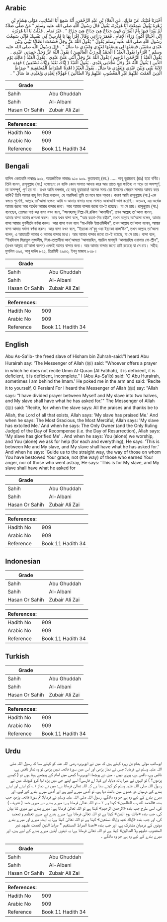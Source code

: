 ## Arabic


<div dir="rtl" lang="ar" style={{fontSize:'larger',backgroundColor:'#f8f9fa',padding:20}}>
أَخْبَرَنَا قُتَيْبَةُ، عَنْ مَالِكٍ، عَنِ الْعَلاَءِ بْنِ عَبْدِ الرَّحْمَنِ، أَنَّهُ سَمِعَ أَبَا السَّائِبِ، مَوْلَى هِشَامِ بْنِ زُهْرَةَ يَقُولُ سَمِعْتُ أَبَا هُرَيْرَةَ، يَقُولُ قَالَ رَسُولُ اللَّهِ صلى الله عليه وسلم ‏"‏ مَنْ صَلَّى صَلاَةً لَمْ يَقْرَأْ فِيهَا بِأُمِّ الْقُرْآنِ فَهِيَ خِدَاجٌ هِيَ خِدَاجٌ هِيَ خِدَاجٌ ‏"‏ ‏.‏ غَيْرُ تَمَامٍ ‏.‏ فَقُلْتُ يَا أَبَا هُرَيْرَةَ إِنِّي أَحْيَانًا أَكُونُ وَرَاءَ الإِمَامِ ‏.‏ فَغَمَزَ ذِرَاعِي وَقَالَ اقْرَأْ بِهَا يَا فَارِسِيُّ فِي نَفْسِكَ فَإِنِّي سَمِعْتُ رَسُولَ اللَّهِ صلى الله عليه وسلم يَقُولُ ‏"‏ يَقُولُ اللَّهُ عَزَّ وَجَلَّ قَسَمْتُ الصَّلاَةَ بَيْنِي وَبَيْنَ عَبْدِي نِصْفَيْنِ فَنِصْفُهَا لِي وَنِصْفُهَا لِعَبْدِي وَلِعَبْدِي مَا سَأَلَ ‏"‏ ‏.‏ قَالَ رَسُولُ اللَّهِ صلى الله عليه وسلم ‏"‏ اقْرَءُوا يَقُولُ الْعَبْدُ ‏(‏ الْحَمْدُ لِلَّهِ رَبِّ الْعَالَمِينَ ‏)‏ يَقُولُ اللَّهُ عَزَّ وَجَلَّ حَمِدَنِي عَبْدِي ‏.‏ يَقُولُ الْعَبْدُ ‏(‏ الرَّحْمَنِ الرَّحِيمِ ‏)‏ يَقُولُ اللَّهُ عَزَّ وَجَلَّ أَثْنَى عَلَىَّ عَبْدِي ‏.‏ يَقُولُ الْعَبْدُ ‏(‏ مَالِكِ يَوْمِ الدِّينِ ‏)‏ يَقُولُ اللَّهُ عَزَّ وَجَلَّ مَجَّدَنِي عَبْدِي ‏.‏ يَقُولُ الْعَبْدُ ‏(‏ إِيَّاكَ نَعْبُدُ وَإِيَّاكَ نَسْتَعِينُ ‏)‏ فَهَذِهِ الآيَةُ بَيْنِي وَبَيْنَ عَبْدِي وَلِعَبْدِي مَا سَأَلَ ‏.‏ يَقُولُ الْعَبْدُ ‏(‏ اهْدِنَا الصِّرَاطَ الْمُسْتَقِيمَ * صِرَاطَ الَّذِينَ أَنْعَمْتَ عَلَيْهِمْ غَيْرِ الْمَغْضُوبِ عَلَيْهِمْ وَلاَ الضَّالِّينَ ‏)‏ فَهَؤُلاَءِ لِعَبْدِي وَلِعَبْدِي مَا سَأَلَ ‏"‏ ‏.‏
</div>
<div style={{backgroundColor:'#f8f9fa',padding:20, marginBottom: 10}}><table> <thead> <tr> <th>Grade</th> <th></th> </tr> </thead> <tbody> <tr><td>Sahih</td><td>Abu Ghuddah</td></tr><tr><td>Sahih</td><td>Al-Albani</td></tr><tr><td>Hasan Or Sahih</td><td>Zubair Ali Zai</td></tr></tbody></table><table> <thead> <tr> <th>References:</th> <th></th> </tr> </thead> <tbody><tr><td>Hadith No</td><td>909</td></tr><tr><td>Arabic No</td><td>909</td></tr><tr><td>Reference</td><td>Book 11 Hadith 34</td></tr></tbody></table></div>

## Bengali


<div dir="ltr" lang="bn" style={{fontSize:'larger',backgroundColor:'#f8f9fa',padding:20}}>
হাদিস একাডেমি নাম্বারঃ ৯০৯, আন্তর্জাতিক নাম্বারঃ ৯১০ ৯০৯. কুতায়বাহ্ (রহ.) ..... আবূ হুরায়রাহ (রাঃ) হতে বর্ণিত। তিনি বলেন, রাসূলুল্লাহ (সা.) বলেছেন: যে ব্যক্তি কোন সালাত আদায় করে আর তাতে সূরা ফাতিহা না পড়ে তা অসম্পূর্ণ, তা অসম্পূর্ণ, পূর্ণ হয় না। তখন আমি বললাম, হে আবূ হুরায়রাহ! অনেক সময় তো ইমামের পেছনে সালাত আদায় করে থাকি? তিনি আমার বাহু টান দিয়ে বললেন, হে পারসিক! তুমি তা মনে মনে পড়বে। কারণ আমি রাসূলুল্লাহ (সা.)-কে বলতে শুনেছি, আল্লাহ তা'আলা বলেন: আমি ও আমার বান্দার মধ্যে সালাত আধাআধি ভাগ করেছি। অতএব, এর অর্ধেক আমার জন্যে আর অর্ধেক আমার বান্দার জন্য। আর আমার বান্দার জন্যে তা-ই রয়েছে। যা সে চায়। রাসূলুল্লাহ (সা.) বলেছেন, তোমরা পাঠ কর বান্দা যখন বলে, “আলহামদু লিল্লা-হি রব্বিল ‘আলামীন”, তখন আল্লাহ তা'আলা বলেন, আমার বান্দা আমার প্রশংসা করল। আর যখন বান্দা বলে, “আর রহমা-নির রহীম", তখন আল্লাহ তা'আলা বলেন, আমার বান্দা আমার গুণকীর্তন বর্ণনা করল। আর বান্দা যখন বলে “মা-লিকি ইয়াওমিদ্দীন”, তখন আল্লাহ তা'আলা বলেন, আমার বান্দা আমার মর্যাদা বর্ণনা করল। আর বান্দা যখন বলে, “ইয়্যাকা না'বুদু ওয়া ইয়্যাকা নাস্তা’ঈন”, তখন আল্লাহ তা'আলা বলেন, এ আয়াতটি আমার ও আমার বান্দার মধ্যে। আর আমার বান্দার জন্যে তা-ই রয়েছে, যা সে চায়। বান্দা বলে, “ইহদিনাস সিরাতুল মুস্তাকীম, সিরা-তাল্লাযীনা আন্’আমতা ‘আলায়হিম, গয়রিল মাগযূবি ‘আলায়হিম ওয়ালায় যো-ল্লীন", (তখন আল্লাহ তা'আলা বলেন) এসবই আমার বান্দার জন্য। আর আমার বান্দার জন্যে তাই রয়েছে যা সে চায়। সহীহ: মুসলিম ৩৯৫, আবু দাউদ ৮২১, তিরমিযী ২৯৫৩, ইবনু মাজাহ ৮৩৮।
</div>
<div style={{backgroundColor:'#f8f9fa',padding:20, marginBottom: 10}}><table> <thead> <tr> <th>Grade</th> <th></th> </tr> </thead> <tbody> <tr><td>Sahih</td><td>Abu Ghuddah</td></tr><tr><td>Sahih</td><td>Al-Albani</td></tr><tr><td>Hasan Or Sahih</td><td>Zubair Ali Zai</td></tr></tbody></table><table> <thead> <tr> <th>References:</th> <th></th> </tr> </thead> <tbody><tr><td>Hadith No</td><td>909</td></tr><tr><td>Arabic No</td><td>909</td></tr><tr><td>Reference</td><td>Book 11 Hadith 34</td></tr></tbody></table></div>

## English


<div dir="ltr" lang="en" style={{fontSize:'larger',backgroundColor:'#f8f9fa',padding:20}}>
Abu As-Sa'ib- the freed slave of Hisham bin Zuhrah-said:"I heard Abu Hurairah say: 'The Messenger of Allah (ﷺ) said: "Whoever offers a prayer in which he does not recite Umm Al-Quran (Al Fatihah), it is deficient, it is deficient, it is deficient, incomplete." I (Abu As-Sa'ib) said: 'O Abu Hurairah, sometimes I am behind the Imam.' He poked me in the arm and said: 'Recite it to yourself, O Persian! For I heard the Messenger of Allah (ﷺ) say: "Allah says: "I have divided prayer between Myself and My slave into two halves, and My slave shall have what he has asked for.'" The Messenger of Allah (ﷺ) said: "Recite, for when the slave says: All the praises and thanks be to Allah, the Lord of all that exists, Allah says: 'My slave has praised Me.' And when he says: The Most Gracious, the Most Merciful, Allah says: 'My slave has extolled Me.' And when he says: The Only Owner (and the Only Ruling Judge) of the Day of Recompense (i.e. the Day of Resurrection), Allah says: 'My slave has glorified Me' . And when he says: You (alone) we worship, and You (alone) we ask for help (for each and everything), He says: 'This is between Me and My slave, and My slave shall have what he has asked for.' And when he says: 'Guide us to the straight way, the way of those on whom You have bestowed Your grace, not (the way) of those who earned Your anger, nor of those who went astray, He says: 'This is for My slave, and My slave shall have what he asked for
</div>
<div style={{backgroundColor:'#f8f9fa',padding:20, marginBottom: 10}}><table> <thead> <tr> <th>Grade</th> <th></th> </tr> </thead> <tbody> <tr><td>Sahih</td><td>Abu Ghuddah</td></tr><tr><td>Sahih</td><td>Al-Albani</td></tr><tr><td>Hasan Or Sahih</td><td>Zubair Ali Zai</td></tr></tbody></table><table> <thead> <tr> <th>References:</th> <th></th> </tr> </thead> <tbody><tr><td>Hadith No</td><td>909</td></tr><tr><td>Arabic No</td><td>909</td></tr><tr><td>Reference</td><td>Book 11 Hadith 34</td></tr></tbody></table></div>

## Indonesian


<div dir="ltr" lang="id" style={{fontSize:'larger',backgroundColor:'#f8f9fa',padding:20}}>

</div>
<div style={{backgroundColor:'#f8f9fa',padding:20, marginBottom: 10}}><table> <thead> <tr> <th>Grade</th> <th></th> </tr> </thead> <tbody> <tr><td>Sahih</td><td>Abu Ghuddah</td></tr><tr><td>Sahih</td><td>Al-Albani</td></tr><tr><td>Hasan Or Sahih</td><td>Zubair Ali Zai</td></tr></tbody></table><table> <thead> <tr> <th>References:</th> <th></th> </tr> </thead> <tbody><tr><td>Hadith No</td><td>909</td></tr><tr><td>Arabic No</td><td>909</td></tr><tr><td>Reference</td><td>Book 11 Hadith 34</td></tr></tbody></table></div>

## Turkish


<div dir="ltr" lang="tr" style={{fontSize:'larger',backgroundColor:'#f8f9fa',padding:20}}>

</div>
<div style={{backgroundColor:'#f8f9fa',padding:20, marginBottom: 10}}><table> <thead> <tr> <th>Grade</th> <th></th> </tr> </thead> <tbody> <tr><td>Sahih</td><td>Abu Ghuddah</td></tr><tr><td>Sahih</td><td>Al-Albani</td></tr><tr><td>Hasan Or Sahih</td><td>Zubair Ali Zai</td></tr></tbody></table><table> <thead> <tr> <th>References:</th> <th></th> </tr> </thead> <tbody><tr><td>Hadith No</td><td>909</td></tr><tr><td>Arabic No</td><td>909</td></tr><tr><td>Reference</td><td>Book 11 Hadith 34</td></tr></tbody></table></div>

## Urdu


<div dir="rtl" lang="ur" style={{fontSize:'larger',backgroundColor:'#f8f9fa',padding:20}}>
ابوسائب مولی ہشام بن زہرہ کہتے ہیں کہ میں نے ابوہریرہ رضی اللہ عنہ کو کہتے سنا کہ رسول اللہ صلی اللہ علیہ وسلم نے فرمایا: جس نے نماز پڑھی اور اس میں سورۃ فاتحہ نہیں پڑھی تو وہ نماز ناقص ہے، ناقص ہے، ناقص ہے، پوری نہیں ، میں نے پوچھا: ابوہریرہ! کبھی میں امام کے پیچھے ہوتا ہوں تو ( کیسے پڑھوں؟ ) تو انہوں نے میرا ہاتھ دبایا، اور کہا: اے فارسی! اسے اپنے جی میں پڑھ لیا کرو کیونکہ میں نے رسول اللہ صلی اللہ علیہ وسلم کو کہتے سنا ہے کہ اللہ تعالیٰ فرماتا ہے: میں نے نماز ۱؎ کو اپنے اور اپنے بندے کے درمیان دو حصوں میں بانٹ دیا ہے، تو آدھی میرے لیے ہے اور آدھی میرے بندے کے لیے، اور میرے بندے کے لیے وہ ہے جو وہ مانگے، رسول اللہ صلی اللہ علیہ وسلم نے فرمایا: تم سورۃ فاتحہ پڑھو، جب بندہ «الحمد لله رب العالمين» کہتا ہے ۲؎ تو اللہ تعالیٰ فرماتا ہے: میرے بندے نے میری حمد ( تعریف ) کی، اسی طرح جب بندہ «‏الرحمن الرحيم» کہتا ہے تو اللہ تعالیٰ فرماتا ہے: میرے بندے نے میری ثنا بیان کی، جب بندہ «مالك يوم الدين» کہتا ہے تو اللہ تعالیٰ فرماتا ہے: میرے بندے نے میری تعظیم و تمجید کی، اور جب بندہ «إياك نعبد وإياك نستعين» کہتا ہے تو اللہ تعالیٰ کہتا ہے: یہ آیت میرے اور میرے بندے دونوں کے درمیان مشترک ہے، اور جب بندہ «‏اهدنا الصراط المستقيم * صراط الذين أنعمت عليهم غير المغضوب عليهم ولا الضالين» کہتا ہے تو اللہ تعالیٰ فرماتا ہے: یہ تینوں آیتیں میرے بندے کے لیے ہیں، اور میرے بندے کے لیے وہ ہے جو وہ مانگے ۔
</div>
<div style={{backgroundColor:'#f8f9fa',padding:20, marginBottom: 10}}><table> <thead> <tr> <th>Grade</th> <th></th> </tr> </thead> <tbody> <tr><td>Sahih</td><td>Abu Ghuddah</td></tr><tr><td>Sahih</td><td>Al-Albani</td></tr><tr><td>Hasan Or Sahih</td><td>Zubair Ali Zai</td></tr></tbody></table><table> <thead> <tr> <th>References:</th> <th></th> </tr> </thead> <tbody><tr><td>Hadith No</td><td>909</td></tr><tr><td>Arabic No</td><td>909</td></tr><tr><td>Reference</td><td>Book 11 Hadith 34</td></tr></tbody></table></div>